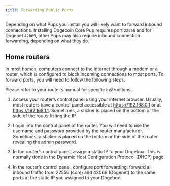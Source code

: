 ```yaml
---
title: Forwarding Public Ports
---
```


Depending on what Pups you install you will likely want to forward 
inbound connections. Installing Dogecoin Core Pup requires port `22556` 
and for Dogenet `42069`, other Pups may also require inbound connection 
forwarding, depending on what they do. 

## Home routers

In most homes, computers connect to the Internet through a modem or a router, 
which is configured to block incoming connections to most ports. To forward 
ports, you will need to follow the following steps. 

Please refer to your router’s manual for specific instructions.

1. Access your router’s control panel using your internet browser. Usually, most 
   routers have a control panel accessible at https://192.168.0.1 or at
   https://192.168.1.1. Sometimes, a sticker is placed on the bottom or the side 
   of the router listing the IP.

2. Login into the control panel of the router. You will need to use the username 
   and password provided by the router manufacturer. Sometimes, a sticker is placed 
   on the bottom or the side of the router revealing the admin password. 

3. In the router’s control panel, assign a static IP to your Dogebox. This is normally 
   done in the Dynamic Host Configuration Protocol (DHCP) page.

4. In the router’s control panel, configure port forwarding: forward all inbound 
   traffic from 22556 (core) and 42069 (Dogenet) to the same ports at the static IP 
   you assigned to your Dogebox.
